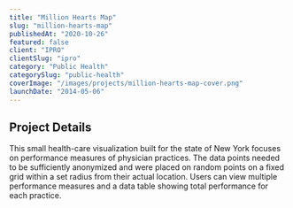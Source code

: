 ```yaml
---
title: "Million Hearts Map"
slug: "million-hearts-map"
publishedAt: "2020-10-26"
featured: false
client: "IPRO"
clientSlug: "ipro"
category: "Public Health"
categorySlug: "public-health"
coverImage: "/images/projects/million-hearts-map-cover.png"
launchDate: "2014-05-06"
---
```

## Project Details
This small health-care visualization built for the state of New York focuses on performance measures of physician practices. The data points needed to be sufficiently anonymized and were placed on random points on a fixed grid within a set radius from their actual location. Users can view multiple performance measures and a data table showing total performance for each practice.
